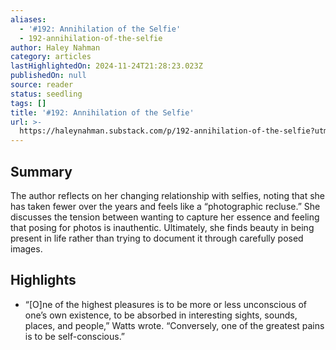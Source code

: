 ```yaml
---
aliases:
  - '#192: Annihilation of the Selfie'
  - 192-annihilation-of-the-selfie
author: Haley Nahman
category: articles
lastHighlightedOn: 2024-11-24T21:28:23.023Z
publishedOn: null
source: reader
status: seedling
tags: []
title: '#192: Annihilation of the Selfie'
url: >-
  https://haleynahman.substack.com/p/192-annihilation-of-the-selfie?utm_source=substack&utm_medium=email
---
```

## Summary

The author reflects on her changing relationship with selfies, noting that she has taken fewer over the years and feels like a “photographic recluse.” She discusses the tension between wanting to capture her essence and feeling that posing for photos is inauthentic. Ultimately, she finds beauty in being present in life rather than trying to document it through carefully posed images.

## Highlights

- “[O]ne of the highest pleasures is to be more or less unconscious of one’s own existence, to be absorbed in interesting sights, sounds, places, and people,” Watts wrote. “Conversely, one of the greatest pains is to be self-conscious.”
